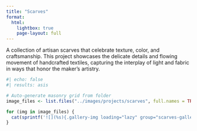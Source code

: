 ```yaml
---
title: "Scarves"
format:
  html:
    lightbox: true
    page-layout: full
---
```


::: {.project-intro}
A collection of artisan scarves that celebrate texture, color, and craftsmanship. This project showcases the delicate details and flowing movement of handcrafted textiles, capturing the interplay of light and fabric in ways that honor the maker's artistry.
:::

::: {.masonry-grid}
```r
#| echo: false
#| results: asis

# Auto-generate masonry grid from folder
image_files <- list.files("../images/projects/scarves", full.names = TRUE, pattern = "\\.(jpg|jpeg|png|webp|gif)$")

for (img in image_files) {
  cat(sprintf('![](%s){.gallery-img loading="lazy" group="scarves-gallery"}\n\n', img))
}
```
:::
